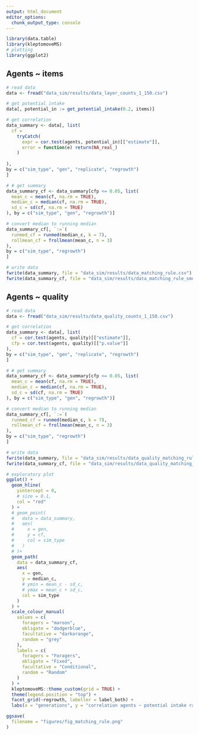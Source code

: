 ```yaml
---
output: html_document
editor_options: 
  chunk_output_type: console
---
```


```r
library(data.table)
library(kleptomoveMS)
# plotting
library(ggplot2)
```

## Agents ~ items

```r
# read data
data <- fread("data_sim/results/data_layer_counts_1_150.csv")

# get potential intake
data[, potential_in := get_potential_intake(0.2, items)]

# get correlation
data_summary <- data[, list(
  cf = 
    tryCatch(
      expr = cor.test(agents, potential_in)[["estimate"]],
      error = function(e) return(NA_real_)
    )
    
),
by = c("sim_type", "gen", "replicate", "regrowth")
]

# # get summary
data_summary_cf <- data_summary[cfp <= 0.05, list(
  mean_c = mean(cf, na.rm = TRUE),
  median_c = median(cf, na.rm = TRUE),
  sd_c = sd(cf, na.rm = TRUE)
), by = c("sim_type", "gen", "regrowth")]

# convert median to running median
data_summary_cf[, `:=`(
  runmed_cf = runmed(median_c, k = 7),
  rollmean_cf = frollmean(mean_c, n = 3)
),
by = c("sim_type", "regrowth")
]

# write data
fwrite(data_summary, file = "data_sim/results/data_matching_rule.csv")
fwrite(data_summary_cf, file = "data_sim/results/data_matching_rule_smooth.csv")
```

## Agents ~ quality

```r
# read data
data <- fread("data_sim/results/data_quality_counts_1_150.csv")

# get correlation
data_summary <- data[, list(
  cf = cor.test(agents, quality)[["estimate"]],
  cfp = cor.test(agents, quality)[["p.value"]]
),
by = c("sim_type", "gen", "replicate", "regrowth")
]

# # get summary
data_summary_cf <- data_summary[cfp <= 0.05, list(
  mean_c = mean(cf, na.rm = TRUE),
  median_c = median(cf, na.rm = TRUE),
  sd_c = sd(cf, na.rm = TRUE)
), by = c("sim_type", "gen", "regrowth")]

# convert median to running median
data_summary_cf[, `:=`(
  runmed_cf = runmed(median_c, k = 7),
  rollmean_cf = frollmean(mean_c, n = 3)
),
by = c("sim_type", "regrowth")
]

# write data
fwrite(data_summary, file = "data_sim/results/data_quality_matching_rule.csv")
fwrite(data_summary_cf, file = "data_sim/results/data_quality_matching_rule_smooth.csv")
```


```r
# exploratory plot
ggplot() +
  geom_hline(
    yintercept = 0,
    # size = 0.1,
    col = "red"
  ) +
  # geom_point(
  #   data = data_summary,
  #   aes(
  #     x = gen,
  #     y = cf,
  #     col = sim_type
  #   )
  # )+
  geom_path(
    data = data_summary_cf,
    aes(
      x = gen,
      y = median_c,
      # ymin = mean_c - sd_c,
      # ymax = mean_c + sd_c,
      col = sim_type
    )
  ) +
  scale_colour_manual(
    values = c(
      foragers = "maroon",
      obligate = "dodgerblue",
      facultative = "darkorange",
      random = "grey"
    ),
    labels = c(
      foragers = "Foragers",
      obligate = "Fixed",
      facultative = "Conditional",
      random = "Random"
    )
  ) +
  kleptomoveMS::theme_custom(grid = TRUE) +
  theme(legend.position = "top") +
  facet_grid(~regrowth, labeller = label_both) +
  labs(x = "generations", y = "correlation agents ~ potential intake rate")
```

```r
ggsave(
  filename = "figures/fig_matching_rule.png"
)
```

